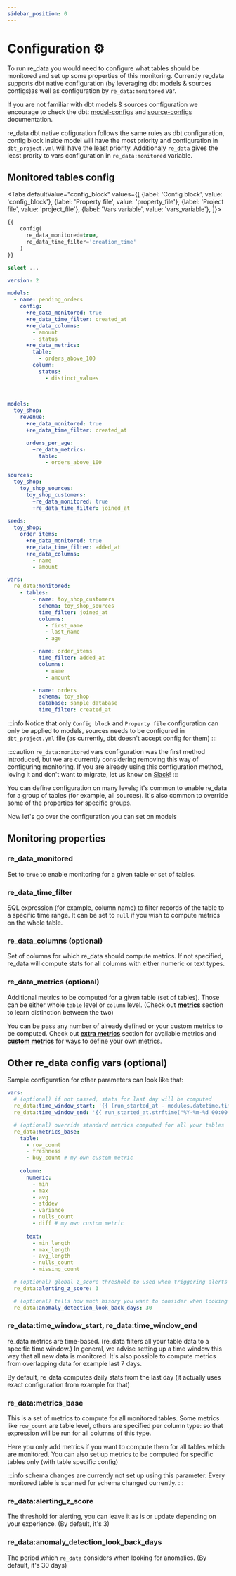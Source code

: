 ```yaml
---
sidebar_position: 0
---
```



# Configuration ⚙️

To run re_data you would need to configure what tables should be monitored and set up some properties of this monitoring. Currently re_data supports dbt native configuration (by leveraging dbt models & sources configs)as well as configuration by `re_data:monitored` var.

If you are not familiar with dbt models & sources configuration we encourage to check the dbt: [model-configs](https://docs.getdbt.com/reference/model-configs) and [source-configs](https://docs.getdbt.com/reference/source-configs) documentation.

re_data dbt native cofiguration follows the same rules as dbt configuration, config block inside model will have the most priority and configuration in `dbt_project.yml` will have the least priority.
Additionaly `re_data` gives the least prority to vars configuration in `re_data:monitored` variable.



## Monitored tables config

<Tabs
  defaultValue="config_block"
  values={[
    {label: 'Config block', value: 'config_block'},
    {label: 'Property file', value: 'property_file'},
    {label: 'Project file', value: 'project_file'},
    {label: 'Vars variable', value: 'vars_variable'},
  ]}>

  <TabItem value="config_block">

```sql title="<model_name>.sql"
{{
    config(
      re_data_monitored=true,
      re_data_time_filter='creation_time'
    )
}}

select ...
```
  </TabItem>

  <TabItem value="property_file">

```yml title=schema.yml
version: 2

models:
  - name: pending_orders
    config:
      +re_data_monitored: true
      +re_data_time_filter: created_at
      +re_data_columns:
        - amount
        - status
      +re_data_metrics:
        table:
          - orders_above_100
        column:
          status:
            - distinct_values
          
          
```
  </TabItem>

  <TabItem value="project_file">

```yml title="dbt_project.yml"
models:
  toy_shop:
    revenue:
      +re_data_monitored: true
      +re_data_time_filter: created_at

      orders_per_age:
        +re_data_metrics:
          table:
            - orders_above_100

sources:
  toy_shop:
    toy_shop_sources:
      toy_shop_customers:
        +re_data_monitored: true
        +re_data_time_filter: joined_at
  
seeds:
  toy_shop:
    order_items:
      +re_data_monitored: true
      +re_data_time_filter: added_at
      +re_data_columns:
        - name
        - amount

```

  </TabItem>


<TabItem value="vars_variable">

```yml title="dbt_project.yml"
vars:
  re_data:monitored:
    - tables:
        - name: toy_shop_customers
          schema: toy_shop_sources
          time_filter: joined_at
          columns:
            - first_name
            - last_name
            - age

        - name: order_items
          time_filter: added_at
          columns:
            - name
            - amount

        - name: orders
          schema: toy_shop
          database: sample_database
          time_filter: created_at

```
</TabItem>
</Tabs>

:::info
Notice that only `Config block` and `Property file` configuration can only be applied to models, sources 
needs to be configured in `dbt_project.yml` file (as currently, dbt doesn't accept config for them)
:::

:::caution
`re_data:monitored` vars configuration was the first method introduced, but we are currently considering removing this way of configuring monitoring. If you are already using this configuration method, loving it and don't want to migrate, let us know on [Slack](https://www.getre.io/slack)!
:::

You can define configuration on many levels; it's common to enable re_data for a group of tables (for example, all sources). It's also common to override some of the properties for specific groups.

Now let's go over the configuration you can set on models

## Monitoring properties

### re_data_monitored

Set to `true` to enable monitoring for a given table or set of tables.

### re_data_time_filter

SQL expression (for example, column name) to filter records of the table to a specific time range. It can be set to `null` if you wish to compute metrics on the whole table.

### re_data_columns (optional)

Set of columns for which re_data should compute metrics. If not specified, re_data will compute stats for all columns with either numeric or text types.



### re_data_metrics (optional)

Additional metrics to be computed for a given table (set of tables). Those can be either whole `table` level or `column` level. (Check out **[metrics](/docs/reference/metrics/overview_metric)** section to learn distinction between the two)

You can be pass any number of already defined or your custom metrics to be computed. Check out **[extra metrics](/docs/reference/metrics/extra_metrics)** section for available metrics and **[custom metrics](/docs/reference/metrics/your_own_metric)** for ways to define your own metrics.


## Other re_data config vars (optional)

Sample configuration for other parameters can look like that:

```yaml title="Parameters of re_data configuration"
vars:
  # (optional) if not passed, stats for last day will be computed
  re_data:time_window_start: '{{ (run_started_at - modules.datetime.timedelta(1)).strftime("%Y-%m-%d 00:00:00") }}'
  re_data:time_window_end: '{{ run_started_at.strftime("%Y-%m-%d 00:00:00") }}'

  # (optional) override standard metrics computed for all your tables
  re_data:metrics_base:
    table:
      - row_count
      - freshness
      - buy_count # my own custom metric
      
    column:
      numeric:
        - min
        - max
        - avg
        - stddev
        - variance
        - nulls_count
        - diff # my own custom metric
        
      text:
        - min_length
        - max_length
        - avg_length
        - nulls_count
        - missing_count

  # (optional) global z_score threshold to used when triggering alerts
  re_data:alerting_z_score: 3

  # (optional) tells how much hisory you want to consider when looking for anomalies
  re_data:anomaly_detection_look_back_days: 30
```

### re_data:time_window_start, re_data:time_window_end

re_data metrics are time-based. (re_data filters all your table data to a specific time window.)
In general, we advise setting up a time window this way that all new data is monitored.
It's also possible to compute metrics from overlapping data for example last 7 days.

By default, re_data computes daily stats from the last day (it actually uses exact configuration from example for that)

### re_data:metrics_base

This is a set of metrics to compute for all monitored tables.
Some metrics like `row_count` are table level, others are specified
per column type: so that expression will be run for all columns of this type.

Here you only add metrics if you want to compute them for all tables which are monitored. You can also set up metrics to be computed for specific tables only (with table specific config)

:::info
schema changes are currently not set up using this parameter. Every monitored table is scanned for schema changed currently.
:::

### re_data:alerting_z_score

The threshold for alerting, you can leave it as is or update depending on your experience.  (By default, it's 3)

### re_data:anomaly_detection_look_back_days

The period which `re_data` considers when looking for anomalies. (By default, it's 30 days)
